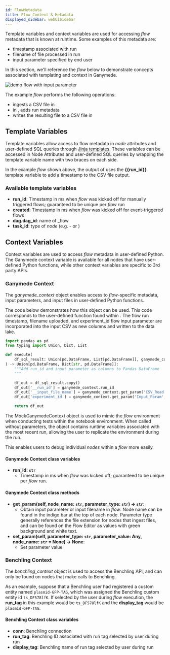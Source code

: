 ```yaml
---
id: FlowMetadata
title: Flow Context & Metadata
displayed_sidebar: webUiSidebar
---
```



Template variables and context variables are used for accessing _flow_ metadata that is known at runtime. Some examples of this metadata are:

- timestamp associated with run
- filename of file processed in run
- input parameter specified by end user

In this section, we'll reference the _flow_ below to demonstrate concepts associated with templating and context in Ganymede.

<img
  alt="demo flow with input parameter"
  src="https://ganymede-bio.mo.cloudinary.net/apiServer/Input_Param_20230405.png"
/>

The example _flow_ performs the following operations:

- ingests a CSV file in <NodeChip text="CSV_Read" />
- in <NodeChip text="Transform_Py" />, adds run metadata
- writes the resulting file to a CSV file in <NodeChip text="CSV_Write" />

## Template Variables

Template variables allow access to flow metadata in _node_ attributes and user-defined SQL queries through [Jinja templates](https://jinja.palletsprojects.com/en/3.1.x/). These variables can be accessed in Node Attributes and user-defined SQL queries by wrapping the template variable name with two braces on each side.

In the example _flow_ shown above, the output of <NodeChip text="CSV_Write" /> uses the **{{run_id}}** template variable to add a timestamp to the CSV file output.

### Available template variables

- **run_id**: Timestamp in ms when _flow_ was kicked off for manually triggered flows; guaranteed to be unique per _flow_ run
- **created**: Timestamp in ms when _flow_ was kicked off for event-triggered flows
- **dag.dag_id**: name of _flow
- **task_id**: type of _node_ (e.g. - <NodeChip text="CSV_Read" /> or <NodeChip text="Transform_Py" />)

## Context Variables

Context variables are used to access _flow_ metadata in user-defined Python. The Ganymede context variable is available for all nodes that have user-defined Python functions, while other context variables are specific to 3rd party APIs.

### Ganymede Context

The _ganymede_context_ object enables access to _flow_-specific metadata, input parameters, and input files in user-defined Python functions.

The code below demonstrates how this object can be used. This code corresponds to the user-defined function found within <NodeChip text="Transform_Py" />. The flow run timestamp, filename uploaded, and experiment_id flow input parameter are incorporated into the input CSV as new columns and written to the data lake.

```python
import pandas as pd
from typing import Union, Dict, List

def execute(
    df_sql_result: Union[pd.DataFrame, List[pd.DataFrame]], ganymede_context=None
) -> Union[pd.DataFrame, Dict[str, pd.DataFrame]]:
    """Add run_id and input parameter as columns to Pandas DataFrame
    """

    df_out = df_sql_result.copy()
    df_out['__run_id'] = ganymede_context.run_id
    df_out['__input_file_name'] = ganymede_context.get_param('CSV_Read', 'csv')
    df_out['experiment_id'] = ganymede_context.get_param('Input_Param', 'param')

    return df_out
```

The MockGanymedeContext object is used to mimic the _flow_ environment when conducting tests within the notebook environment. When called without parameters, the object contains runtime variables associated with the most recent run, allowing the user to replicate the environment during the run.

This enables users to debug individual _nodes_ within a _flow_ more easily.

#### Ganymede Context class variables

- **run_id: `str`**
  - Timestamp in ms when _flow_ was kicked off; guaranteed to be unique per _flow_ run.

#### Ganymede Context class methods

- **get_param(self, node_name: `str`, parameter_type: `str`) -> `str`**:
  - Obtain input parameter or input filename in _flow_. Node name can be found in the indigo bar at the top of each node. Parameter type generally references the file extension for nodes that ingest files, and can be found on the Flow Editor as values with green background and white text.
- **set_param(self, parameter_type: `str`, parameter_value: Any, node_name: `str` = None) -> None**:
  - Set parameter value

### Benchling Context

The _benchling_context_ object is used to access the Benchling API, and can only be found on nodes that make calls to Benchling.

As an example, suppose that a Benchling user had registered a custom entity named `plasmid-GFP-TAG`, which was assigned the Benchling custom entity id `ts_DF578lfK`. If selected by the user during _flow_ execution, the **run_tag** in this example would be `ts_DF578lfK` and the **display_tag** would be `plasmid-GFP-TAG`.

#### Benchling Context class variables

- **conn**: Benchling connection
- **run_tag**: Benchling ID associated with run tag selected by user during run
- **display_tag**: Benchling name of run tag selected by user during run
